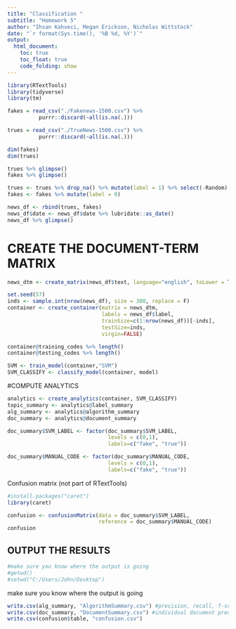 ```yaml
---
title: "Classification "
subtitle: "Homework 5"
author: "Ihsan Kahveci, Megan Erickson, Nicholas Wittstock"
date: "`r format(Sys.time(), '%B %d, %Y')`"
output: 
  html_document:
    toc: true
    toc_float: true
    code_folding: show
---
```


```r
library(RTextTools)
library(tidyverse)
library(tm)
```


```r
fakes = read_csv("./Fakenews-1500.csv") %>%
          purrr::discard(~all(is.na(.)))

trues = read_csv("./TrueNews-1500.csv") %>%
          purrr::discard(~all(is.na(.)))      

dim(fakes)
dim(trues)
```

```r
trues %>% glimpse()
fakes %>% glimpse()
```



```r
trues <- trues %>% drop_na() %>% mutate(label = 1) %>% select(-Random)
fakes <- fakes %>% mutate(label = 0)
```

```r
news_df <- rbind(trues, fakes)
news_df$date <- news_df$date %>% lubridate::as_date()
news_df %>% glimpse()
```


# CREATE THE DOCUMENT-TERM MATRIX

```r
news_dtm <- create_matrix(news_df$text, language="english", toLower = TRUE,                    removeNumbers=TRUE, stemWords=TRUE, removeSparseTerms=.998)
```

```r
set.seed(57)
inds <- sample.int(nrow(news_df), size = 300, replace = F)
container <- create_container(matrix = news_dtm, 
                              labels = news_df$label,
                              trainSize=c(1:nrow(news_df))[-inds],
                              testSize=inds, 
                              virgin=FALSE)
```


```r
container@training_codes %>% length()
container@testing_codes %>% length()
```


```r
SVM <- train_model(container,"SVM")
SVM_CLASSIFY <- classify_model(container, model)
```


#COMPUTE ANALYTICS

```r
analytics <- create_analytics(container, SVM_CLASSIFY)
topic_summary <- analytics@label_summary
alg_summary <- analytics@algorithm_summary
doc_summary <- analytics@document_summary 
```

```r
doc_summary$SVM_LABEL <- factor(doc_summary$SVM_LABEL, 
                                levels = c(0,1), 
                                labels=c("fake", "true")) 

doc_summary$MANUAL_CODE <- factor(doc_summary$MANUAL_CODE, 
                                levels = c(0,1), 
                                labels=c("fake", "true"))
```


Confusion matrix (not part of RTextTools)

```r
#install.packages("caret")
library(caret)

confusion <- confusionMatrix(data = doc_summary$SVM_LABEL,
                             reference = doc_summary$MANUAL_CODE)
confusion
```

## OUTPUT THE RESULTS
```r
#make sure you know where the output is going
#getwd()
#setwd("C:/Users/John/Desktop")
```

make sure you know where the output is going


```r
write.csv(alg_summary, "AlgorithmSummary.csv") #precision, recall, f-score
write.csv(doc_summary, "DocumentSummary.csv") #individual document predictions (could be used to contruct confusion matrix)
write.csv(confusion$table, "confusion.csv")
```